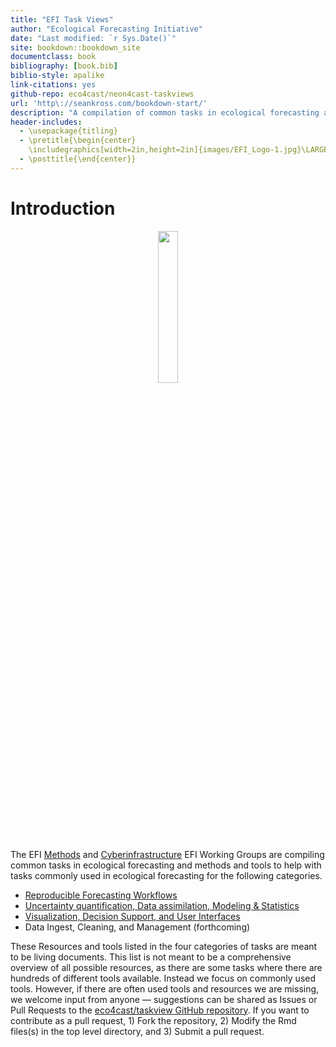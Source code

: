 ```yaml
--- 
title: "EFI Task Views"
author: "Ecological Forecasting Initiative"
date: "Last modified: `r Sys.Date()`"
site: bookdown::bookdown_site
documentclass: book
bibliography: [book.bib]
biblio-style: apalike
link-citations: yes
github-repo: eco4cast/neon4cast-taskviews
url: 'http\://seankross.com/bookdown-start/'
description: "A compilation of common tasks in ecological forecasting and methods and tools to help with those tasks"
header-includes:
  - \usepackage{titling}
  - \pretitle{\begin{center}
    \includegraphics[width=2in,height=2in]{images/EFI_Logo-1.jpg}\LARGE\\}
  - \posttitle{\end{center}}
---
```



# Introduction {-}

<center>
![](images/EFI_Logo-1.jpg){width=25%} 
</center>


The EFI [Methods](https://ecoforecast.org/methods-tools/){target="_blank"} and [Cyberinfrastructure](https://ecoforecast.org/cyberinfrastructure/){target="_blank"} EFI Working Groups are compiling common tasks in ecological forecasting and methods and tools to help with tasks commonly used in ecological forecasting for the following categories. 

* [Reproducible Forecasting Workflows](https://projects.ecoforecast.org/taskviews/reproducible-forecasting-workflows.html){target="_blank"}
* [Uncertainty quantification, Data assimilation, Modeling & Statistics](https://projects.ecoforecast.org/taskviews/uncertainty-quantification-data-assimilation-modeling-statistics.html){target="_blank"}
* [Visualization, Decision Support, and User Interfaces](https://projects.ecoforecast.org/taskviews/visualization.html){target="_blank"}  
* Data Ingest, Cleaning, and Management (forthcoming)

These Resources and tools listed in the four categories of tasks are meant to be living documents.  This list is not meant to be a comprehensive overview of all possible resources, as there are some tasks where there are hundreds of different tools available. Instead we focus on commonly used tools.  However, if there are often used tools and resources we are missing,  we welcome input from anyone — suggestions can be shared as Issues or Pull Requests to the [eco4cast/taskview GitHub repository](https://github.com/eco4cast/taskviews){target="_blank"}.
If you want to contribute as a pull request, 1) Fork the repository, 2) Modify the Rmd files(s) in the top level directory, and 3) Submit a pull request.

